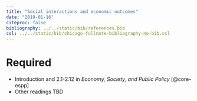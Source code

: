 ```yaml
---
title: "Social interactions and economic outcomes"
date: "2019-01-16"
citeproc: false
bibliography: ../../static/bib/references.bib
csl: ../../static/bib/chicago-fullnote-bibliography-no-bib.csl
---
```


# Required

- <i class="fas fa-book"></i> Introduction and 2.1-2.12 in *Economy, Society, and Public Policy* [@core-espp]
- Other readings TBD
